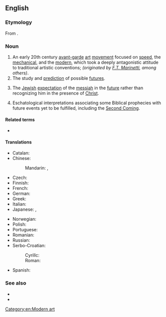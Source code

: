 ==English==
{{wikipedia}}

===Etymology===
From {{suffix|future|ism|lang=en}}.

===Noun===
{{en-noun|~}}

# An early 20th century [[avant-garde]] [[art]] [[movement]] focused on [[speed]], the [[mechanical]], and the [[modern]], which took a deeply antagonistic attitude to traditional artistic conventions; ''(originated by [[Wikipedia:Filippo Tommaso Marinetti|F.T. Marinetti]], among others)''.
# The study and [[prediction]] of possible [[future]]s.
# {{lb|en|Judaism}} The [[Jewish]] [[expectation]] of the [[messiah]] in the [[future]] rather than recognizing him in the presence of [[Christ]].
# {{lb|en|Christianity}} Eschatological interpretations associating some Biblical prophecies with future events yet to be fulfilled, including the [[Second Coming]].

====Related terms====
* {{l|en|futurist}}

====Translations====
{{trans-top|art movement}}
* Catalan: {{t|ca|futurisme|m}}
* Chinese:
*: Mandarin: {{t|cmn|未來主義|sc=Hani}}, {{t|cmn|未来主义|tr=wèiláizhǔyì|sc=Hani}}
* Czech: {{t|cs|futurismus|m}}
* Finnish: {{t+|fi|futurismi}}
* French: {{t+|fr|futurisme|m}}
* German: {{t+|de|Futurismus|m}}
* Greek: {{t+|el|φουτουρισμός|m|sc=Grek}}
* Italian: {{t+|it|futurismo|m}}
* Japanese: {{t|ja|未来派|tr=みらいは, miraiha|sc=Jpan}}, {{t|ja|フューチャリズム|tr=fyūcharizumu|sc=Jpan}}
{{trans-mid}}
* Norwegian: {{t|no|futurisme|m}}
* Polish: {{t+|pl|futuryzm|m-in}}
* Portuguese: {{t+|pt|futurismo}}
* Romanian: {{t+|ro|futurism|n}}
* Russian: {{t+|ru|футури́зм|m}}
* Serbo-Croatian:
*: Cyrillc: {{t|sh|футуризам|m}}
*: Roman: {{t+|sh|futurizam|m}}
* Spanish: {{t+|es|futurismo|m}}
{{trans-bottom}}

{{trans-see|study of possible futures|futurology}}

===See also===
* {{l|en|historicism}}
* {{l|en|preterism}}

[[Category:en:Modern art]]